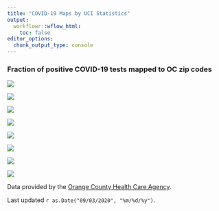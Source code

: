 ```yaml
---
title: "COVID-19 Maps by UCI Statistics"
output:
  workflowr::wflow_html:
    toc: false
editor_options:
  chunk_output_type: console
---
```

<style type="text/css">
.main-container {
  max-width: 1200px;
  margin-left: auto;
  margin-right: auto;
}
</style>

### Fraction of positive COVID-19 tests mapped to OC zip codes

<div class = "row">
<div class = "col-md-4">
<img src = "assets/MarchPos.png"/>
</div>
<div class = "col-md-4">
<img src = "assets/AprilPos.png"/>
</div>
<div class = "col-md-4">
<img src = "assets/MayPos.png"/>
</div>
</div>

<div class = "row">
<div class = "col-md-4">
<img src = "assets/JunePos.png"/>
</div>
<div class = "col-md-4">
<img src = "assets/JulyPos.png"/>
</div>
<div class = "col-md-4">
<img src = "assets/AugPos.png"/>
</div>
</div>

<div class = "row">
<div class = "col-md-4">
<img src = "assets/SeptPos.png"/>
</div>
</div>

<div class = "row">
<div class = "col-md-4">
<img src = "assets/OC_Labels.png"/>
</div>
</div>

Data provided by the [Orange County Health Care Agency](https://www.ochealthinfo.com).

Last updated `r as.Date("09/03/2020", "%m/%d/%y")`.

